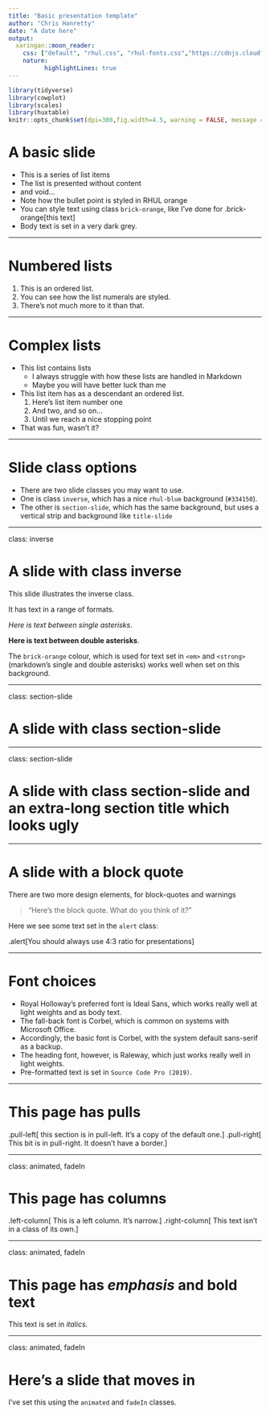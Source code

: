 ```yaml
---
title: "Basic presentation template"
author: "Chris Hanretty"
date: "A date here"
output:
  xaringan::moon_reader:
    css: ["default", "rhul.css", "rhul-fonts.css","https://cdnjs.cloudflare.com/ajax/libs/animate.css/3.7.0/animate.min.css"]
    nature:
          highlightLines: true
---
```



```r
library(tidyverse)
library(cowplot)
library(scales)
library(huxtable)
knitr::opts_chunk$set(dpi=300,fig.width=4.5, warning = FALSE, message = FALSE, out.width = "100%")

```

# A basic slide

- This is a series of list items
- The list is presented without content
- and void...
- Note how the bullet point is styled in RHUL orange
- You can style text using class `brick-orange`, like I've done for .brick-orange[this text]
- Body text is set in a very dark grey.

---

# Numbered lists

1. This is an ordered list.
2. You can see how the list numerals are styled.
3. There's not much more to it than that.

---

# Complex lists

 - This list contains lists
     * I always struggle with how these lists are handled in Markdown
     * Maybe you will have better luck than me
 - This list item has as a descendant an ordered list.
     1. Here's list item number one
	 2. And two, and so on...
	 3. Until we reach a nice stopping point
 - That was fun, wasn't it?
 
 
---

# Slide class options

 - There are two slide classes you may want to use.
 - One is class `inverse`, which has a nice `rhul-blue` background (`#334150`).
 - The other is `section-slide`, which has the same background, but uses a vertical strip and background like `title-slide`

---

class: inverse

# A slide with class inverse

This slide illustrates the inverse class.

It has text in a range of formats.

*Here is text between single asterisks*.

**Here is text between double asterisks**.

The `brick-orange` colour, which is used for text set in `<em>` and
`<strong>` (markdown's single and double asterisks) works well when
set on this background.

---

class: section-slide

# A slide with class section-slide

---

class: section-slide

# A slide with class section-slide and an extra-long section title which looks ugly

---

# A slide with a block quote

There are two more design elements, for block-quotes and warnings

> "Here's the block quote. What do you think of it?"

Here we see some text set in the `alert` class:

.alert[You should always use 4:3 ratio for presentations]

---

# Font choices

 - Royal Holloway's preferred font is Ideal Sans, which works really
   well at light weights and as body text.
 - The fall-back font is Corbel, which is common on systems with
   Microsoft Office.
 - Accordingly, the basic font is Corbel, with the system default
   sans-serif as a backup.
 - The heading font, however, is Raleway, which just works really well
   in light weights.
 - Pre-formatted text is set in `Source Code Pro (2019)`.
 
---

# This page has pulls

.pull-left[
this section is in pull-left. It's a copy of the default one.
]
.pull-right[
This bit is in pull-right. It doesn't have a border.
]

---

class: animated, fadeIn

# This page has columns

.left-column[
This is a left column.  It's narrow.
]
.right-column[
This text isn't in a class of its own.
]

---

class: animated, fadeIn

# This page has *emphasis* and **bold text**

This text is set in *italics*.

---

class: animated, fadeIn

# Here's a slide that moves in

I've set this using the `animated` and `fadeIn` classes.
